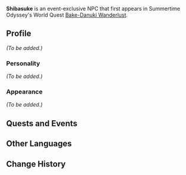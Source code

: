 {{Meta
<!-- Remove this template after adding the missing info -->
|missing_NPC_profile  = yes
}}
{{Character Infobox
|type             = Event NPC
|image            = NPC Shibasuke.png
|region           = Golden Apple Archipelago
|affiliation      = Bake-Danuki
}}
'''Shibasuke''' is an event-exclusive NPC that first appears in Summertime Odyssey's World Quest [[Bake-Danuki Wanderlust]].

==Profile==
<!-- Detailed story/lore information goes here -->
''(To be added.)''

===Personality===
''(To be added.)''

===Appearance===
<!-- Keep appearance section short and concise. Limit to 2 paragraphs with 3-4 sentences each. -->
''(To be added.)''

==Quests and Events==
{{Quest Appearances}}

==Other Languages==
{{Other Languages
|default_hidden = 1
|en      = Shibasuke
|zhs     = 柴助
|zhs_rm  = Cháizhù
|zht     = 柴助
|zht_rm  = Cháizhù
|ja      = 柴助
|ja_rm   = Shibasuke
|ko      = 시바스케
|ko_rm   = 
|es      = Shibasuke
|fr      = Shibasuke
|ru      = Сибасукэ
|th      = Shibasuke
|vi      = Shibasuke
|de      = Shibasuke
|id      = Shibasuke
|pt      = Shibasuke
}}

==Change History==
{{Change History|2.8}}
<!--
==References==
{{Reflist}}
-->